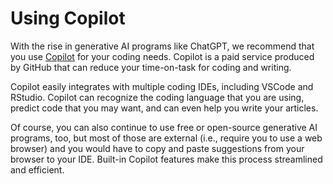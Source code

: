 # Using Copilot {.sec-tools}

With the rise in generative AI programs like ChatGPT, we recommend that you use [Copilot](https://github.com/features/copilot) for your coding needs. Copilot is a paid service produced by GitHub that can reduce your time-on-task for coding and writing. 

Copilot easily integrates with multiple coding IDEs, including VSCode and RStudio. Copilot can recognize the coding language that you are using, predict code that you may want, and can even help you write your articles.

Of course, you can also continue to use free or open-source generative AI programs, too, but most of those are external (i.e., require you to use a web browser) and you would have to copy and paste suggestions from your browser to your IDE. Built-in Copilot features make this process streamlined and efficient.
